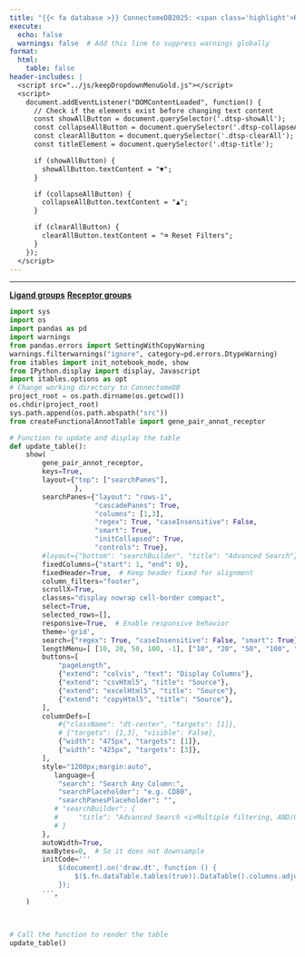 ```yaml
---
title: "{{< fa database >}} ConnectomeDB2025: <span class='highlight'>Receptor Lineage Annotations for LR Pairs</span>"
execute:
  echo: false
  warnings: false  # Add this line to suppress warnings globally
format:
  html:
    table: false
header-includes: |
  <script src="../js/keepDropdownMenuGold.js"></script>
  <script>
    document.addEventListener("DOMContentLoaded", function() {
      // Check if the elements exist before changing text content
      const showAllButton = document.querySelector('.dtsp-showAll');
      const collapseAllButton = document.querySelector('.dtsp-collapseAll');
      const clearAllButton = document.querySelector('.dtsp-clearAll');
      const titleElement = document.querySelector('.dtsp-title');

      if (showAllButton) {
        showAllButton.textContent = "▼";
      }

      if (collapseAllButton) {
        collapseAllButton.textContent = "▲";
      }

      if (clearAllButton) {
        clearAllButton.textContent = "⌫ Reset Filters";
      }
    });
  </script>
---
```


***

::: {.d-flex .justify-content-center .align-items-center .my-0}

[**Ligand groups**](ligand_group.qmd){.btn .btn-outline-primary .btn role="button" data-toggle="tooltip" title="Click for Relevant Pathways" } 
[**Receptor groups**](){.btn .btn-outline-primary .btn .active role="button" aria-disabled="true" data-toggle="tooltip" title="Currently selected"}


:::
			
```{=html}
<style>
/* Target the first search pane */
.dtsp-searchPane:first-child::before {
    content: "Receptor Symbol and Aliases";
    font-weight: bold;
}

/* Target the second search pane */
.dtsp-searchPane:nth-child(2)::before {
    content: "Receptor group";
    font-weight: bold;
}



</style>
```



```python
import sys
import os
import pandas as pd
import warnings
from pandas.errors import SettingWithCopyWarning
warnings.filterwarnings("ignore", category=pd.errors.DtypeWarning)
from itables import init_notebook_mode, show
from IPython.display import display, Javascript
import itables.options as opt
# Change working directory to ConnectomeDB
project_root = os.path.dirname(os.getcwd())
os.chdir(project_root)
sys.path.append(os.path.abspath("src"))
from createFunctionalAnnotTable import gene_pair_annot_receptor

# Function to update and display the table
def update_table():
    show(
        gene_pair_annot_receptor,
        keys=True,
        layout={"top": ["searchPanes"],
                },
        searchPanes={"layout": "rows-1", 
                     "cascadePanes": True, 
                     "columns": [1,3], 
                     "regex": True, "caseInsensitive": False, 
                     "smart": True, 
                     "initCollapsed": True, 
                     "controls": True},
        #layout={"bottom": "searchBuilder", "title": "Advanced Search"},
        fixedColumns={"start": 1, "end": 0},
        fixedHeader=True,  # Keep header fixed for alignment
        column_filters="footer", 
        scrollX=True,
        classes="display nowrap cell-border compact",
        select=True,
        selected_rows=[],
        responsive=True,  # Enable responsive behavior
        theme='grid',
        search={"regex": True, "caseInsensitive": False, "smart": True},
        lengthMenu=[ [10, 20, 50, 100, -1], ["10", "20", "50", "100", "All"] ],
        buttons=[
            "pageLength",  
            {"extend": "colvis", "text": "Display Columns"},
            {"extend": "csvHtml5", "title": "Source"},
            {"extend": "excelHtml5", "title": "Source"},
            {"extend": "copyHtml5", "title": "Source"},
        ],
        columnDefs=[
            #{"className": "dt-center", "targets": [1]}, 
            # {"targets": [1,3], "visible": False}, 
            {"width": "475px", "targets": [1]},
            {"width": "425px", "targets": [3]},
        ],
        style="1200px;margin:auto",
           language={
            "search": "Search Any Column:",
            "searchPlaceholder": "e.g. CD80",
            "searchPanesPlaceholder": "",
           # "searchBuilder": {
           #     "title": "Advanced Search <i>Multiple filtering, AND/OR condition</i>" 
           # }
        }, 
        autoWidth=True,
        maxBytes=0,  # So it does not downsample
        initCode='''
            $(document).on('draw.dt', function () {
                $($.fn.dataTable.tables(true)).DataTable().columns.adjust();
            });
        ''',
    )
      
      

# Call the function to render the table
update_table()
```
